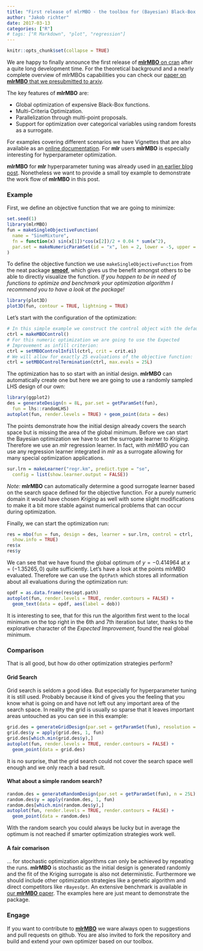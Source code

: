 ```yaml
---
title: "First release of mlrMBO - the toolbox for (Bayesian) Black-Box Optimization"
author: "Jakob richter"
date: 2017-03-13
categories: ["R"]
# tags: ["R Markdown", "plot", "regression"]
---
```


```r
knitr::opts_chunk$set(collapse = TRUE)
```

We are happy to finally announce the first release of [**mlrMBO** on cran](https://cran.r-project.org/package=mlrMBO) after a quite long development time.
For the theoretical background and a nearly complete overview of mlrMBOs capabilities you can check our [paper on **mlrMBO** that we presubmitted to arxiv](https://arxiv.org/abs/1703.03373).

The key features of **mlrMBO** are:

* Global optimization of expensive Black-Box functions.
* Multi-Criteria Optimization.
* Parallelization through multi-point proposals.
* Support for optimization over categorical variables using random forests as a surrogate.

For examples covering different scenarios we have Vignettes that are also available as an [online documentation](https://mlr-org.github.io/mlrMBO/).
For **mlr** users **mlrMBO** is especially interesting for hyperparameter optimization.

<!--more-->

**mlrMBO** for **mlr** hyperparameter tuning was already used in [an earlier blog post](/How-to-win-a-drone-in-20-lines-of-R-code).
Nonetheless we want to provide a small toy example to demonstrate the work flow of **mlrMBO** in this post.

### Example

First, we define an objective function that we are going to minimize:

```r
set.seed(1)
library(mlrMBO)
fun = makeSingleObjectiveFunction(
  name = "SineMixture",
  fn = function(x) sin(x[1])*cos(x[2])/2 + 0.04 * sum(x^2),
  par.set = makeNumericParamSet(id = "x", len = 2, lower = -5, upper = 5)
)
```

To define the objective function we use `makeSingleObjectiveFunction` from the neat package [**smoof**](https://github.com/jakobbossek/smoof), which gives us the benefit amongst others to be able to directly visualize the function.
_If you happen to be in need of functions to optimize and benchmark your optimization algorithm I recommend you to have a look at the package!_

```r
library(plot3D)
plot3D(fun, contour = TRUE, lightning = TRUE)
```

Let's start with the configuration of the optimization:

```r
# In this simple example we construct the control object with the defaults:
ctrl = makeMBOControl()
# For this numeric optimization we are going to use the Expected 
# Improvement as infill criterion:
ctrl = setMBOControlInfill(ctrl, crit = crit.ei)
# We will allow for exactly 25 evaluations of the objective function:
ctrl = setMBOControlTermination(ctrl, max.evals = 25L)
```

The optimization has to so start with an initial design.
**mlrMBO** can automatically create one but here we are going to use a randomly sampled LHS design of our own:

```r
library(ggplot2)
des = generateDesign(n = 8L, par.set = getParamSet(fun), 
  fun = lhs::randomLHS)
autoplot(fun, render.levels = TRUE) + geom_point(data = des)
```

The points demonstrate how the initial design already covers the search space but is missing the area of the global minimum.
Before we can start the Bayesian optimization we have to set the surrogate learner to *Kriging*.
Therefore we use an *mlr* regression learner.
In fact, with *mlrMBO* you can use any regression learner integrated in *mlr* as a surrogate allowing for many special optimization applications.

```r
sur.lrn = makeLearner("regr.km", predict.type = "se", 
  config = list(show.learner.output = FALSE))
```

_Note:_ **mlrMBO** can automatically determine a good surrogate learner based on the search space defined for the objective function.
For a purely numeric domain it would have chosen *Kriging* as well with some slight modifications to make it a bit more stable against numerical problems that can occur during optimization.

Finally, we can start the optimization run:

```r
res = mbo(fun = fun, design = des, learner = sur.lrn, control = ctrl, 
  show.info = TRUE)
res$x
res$y
```

We can see that we have found the global optimum of $y = -0.414964$ at $x = (-1.35265,0)$ quite sufficiently.
Let's have a look at the points mlrMBO evaluated.
Therefore we can use the `OptPath` which stores all information about all evaluations during the optimization run:

```r
opdf = as.data.frame(res$opt.path)
autoplot(fun, render.levels = TRUE, render.contours = FALSE) + 
  geom_text(data = opdf, aes(label = dob))
```

It is interesting to see, that for this run the algorithm first went to the local minimum on the top right in the 6th and 7th iteration but later, thanks to the explorative character of the _Expected Improvement_, found the real global minimum.

### Comparison

That is all good, but how do other optimization strategies perform?

#### Grid Search

Grid search is seldom a good idea.
But especially for hyperparameter tuning it is still used.
Probably because it kind of gives you the feeling that you know what is going on and have not left out any important area of the search space.
In reality the grid is usually so sparse that it leaves important areas untouched as you can see in this example:

```r
grid.des = generateGridDesign(par.set = getParamSet(fun), resolution = 5)
grid.des$y = apply(grid.des, 1, fun)
grid.des[which.min(grid.des$y),]
autoplot(fun, render.levels = TRUE, render.contours = FALSE) + 
  geom_point(data = grid.des)
```

It is no surprise, that the grid search could not cover the search space well enough and we only reach a bad result.

#### What about a simple random search?

```r
random.des = generateRandomDesign(par.set = getParamSet(fun), n = 25L)
random.des$y = apply(random.des, 1, fun)
random.des[which.min(random.des$y),]
autoplot(fun, render.levels = TRUE, render.contours = FALSE) + 
  geom_point(data = random.des)
```

With the random search you could always be lucky but in average the optimum is not reached if smarter optimization strategies work well.

#### A fair comarison

... for stochastic optimization algorithms can only be achieved by repeating the runs.
**mlrMBO** is stochastic as the initial design is generated randomly and the fit of the Kriging surrogate is also not deterministic.
Furthermore we should include other optimization strategies like a genetic algorithm and direct competitors like `rBayesOpt`.
An extensive benchmark is available in [our **mlrMBO** paper](https://arxiv.org/abs/1703.03373).
The examples here are just meant to demonstrate the package.

### Engage

If you want to contribute to [**mlrMBO**](https://github.com/mlr-org/mlrMBO) we ware always open to suggestions and pull requests on github.
You are also invited to fork the repository and build and extend your own optimizer based on our toolbox.





